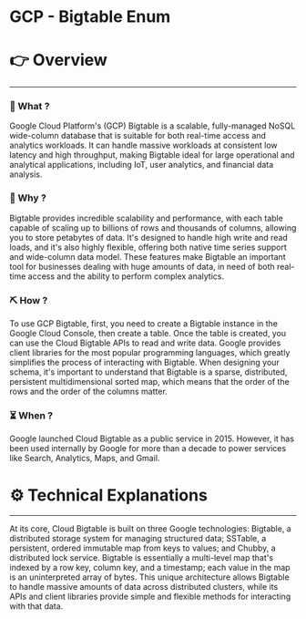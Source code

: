 # GCP - Bigtable Enum


# 👉 Overview

---

### 👀 What ?

Google Cloud Platform's (GCP) Bigtable is a scalable, fully-managed NoSQL wide-column database that is suitable for both real-time access and analytics workloads. It can handle massive workloads at consistent low latency and high throughput, making Bigtable ideal for large operational and analytical applications, including IoT, user analytics, and financial data analysis.


### 🧐 Why ?

Bigtable provides incredible scalability and performance, with each table capable of scaling up to billions of rows and thousands of columns, allowing you to store petabytes of data. It's designed to handle high write and read loads, and it's also highly flexible, offering both native time series support and wide-column data model. These features make Bigtable an important tool for businesses dealing with huge amounts of data, in need of both real-time access and the ability to perform complex analytics.


### ⛏️ How ?

To use GCP Bigtable, first, you need to create a Bigtable instance in the Google Cloud Console, then create a table. Once the table is created, you can use the Cloud Bigtable APIs to read and write data. Google provides client libraries for the most popular programming languages, which greatly simplifies the process of interacting with Bigtable. When designing your schema, it's important to understand that Bigtable is a sparse, distributed, persistent multidimensional sorted map, which means that the order of the rows and the order of the columns matter.


### ⏳ When ?

Google launched Cloud Bigtable as a public service in 2015. However, it has been used internally by Google for more than a decade to power services like Search, Analytics, Maps, and Gmail.


# ⚙️ Technical Explanations

---

At its core, Cloud Bigtable is built on three Google technologies: Bigtable, a distributed storage system for managing structured data; SSTable, a persistent, ordered immutable map from keys to values; and Chubby, a distributed lock service. Bigtable is essentially a multi-level map that's indexed by a row key, column key, and a timestamp; each value in the map is an uninterpreted array of bytes. This unique architecture allows Bigtable to handle massive amounts of data across distributed clusters, while its APIs and client libraries provide simple and flexible methods for interacting with that data.
